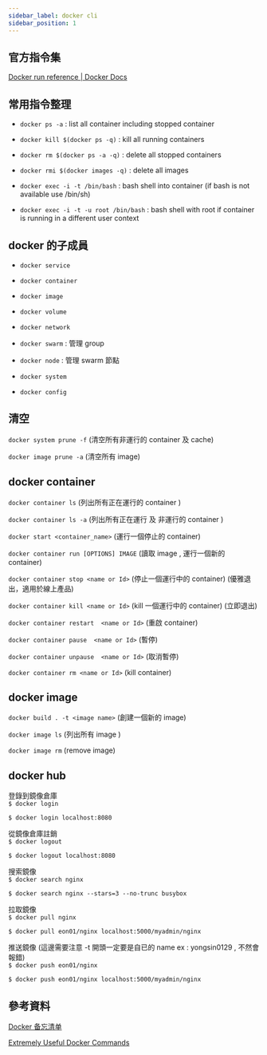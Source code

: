 ```yaml
---
sidebar_label: docker cli
sidebar_position: 1
---
```


## 官方指令集

[Docker run reference | Docker Docs](https://docs.docker.com/engine/reference/run/)



## 常用指令整理

- `docker ps -a` : list all container including stopped container

- `docker kill $(docker ps -q)` : kill all running containers

- `docker rm $(docker ps -a -q)` : delete all stopped containers

- `docker rmi $(docker images -q)` : delete all images

- `docker exec -i -t /bin/bash` : bash shell into container (if bash is not available use /bin/sh)

- `docker exec -i -t -u root /bin/bash` : bash shell with root if container is running in a different user context

## docker 的子成員

- `docker service`

- `docker container`

- `docker image`

- `docker volume`

- `docker network`

- `docker swarm` : 管理 group

- `docker node` : 管理 swarm 節點

- `docker system`

- `docker config`

## 清空

`docker system prune -f` (清空所有非運行的 container 及 cache)

`docker image prune -a` (清空所有 image)

## docker container

`docker container ls` (列出所有正在運行的 container )

`docker container ls -a` (列出所有正在運行 及 非運行的 container )

`docker start <container_name>` (運行一個停止的 container)

`docker container run [OPTIONS] IMAGE` (讀取 image , 運行一個新的 container)

`docker container stop <name or Id>` (停止一個運行中的 container) (優雅退出，適用於線上產品)

`docker container kill <name or Id>` (kill 一個運行中的 container) (立即退出)

`docker container restart  <name or Id>` (重啟 container)

`docker container pause  <name or Id>` (暫停)

`docker container unpause  <name or Id>` (取消暫停)

`docker container rm <name or Id>` (kill container)

## docker image

`docker build . -t <image name>` (創建一個新的 image)

`docker image ls` (列出所有 image )

`docker image rm` (remove image)

## docker hub

登錄到鏡像倉庫  
`$ docker login`

`$ docker login localhost:8080`

從鏡像倉庫註銷  
`$ docker logout`

`$ docker logout localhost:8080`

搜索鏡像  
`$ docker search nginx`

`$ docker search nginx --stars=3 --no-trunc busybox`

拉取鏡像  
`$ docker pull nginx`

`$ docker pull eon01/nginx localhost:5000/myadmin/nginx`

推送鏡像 (這邊需要注意 -t 開頭一定要是自已的 name ex : yongsin0129 , 不然會報錯)  
`$ docker push eon01/nginx`

`$ docker push eon01/nginx localhost:5000/myadmin/nginx`

## 參考資料

[Docker 备忘清单](https://wangchujiang.com/reference/docs/docker.html)

[Extremely Useful Docker Commands](https://codenotary.com/blog/extremely-useful-docker-commands)
